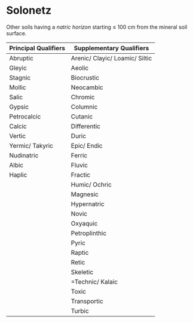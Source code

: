 # Solonetz {#key-solonetz}

::: grid
::: g-col-4
Other soils having a *natric horizon* starting ≤ 100 cm from the mineral soil surface.
:::

::: g-col-8
| Principal Qualifiers | Supplementary Qualifiers        |
|----------------------|---------------------------------|
| Abruptic             | Arenic/ Clayic/ Loamic/ Siltic  |
| Gleyic               | Aeolic                          |
| Stagnic              | Biocrustic                      |
| Mollic               | Neocambic                       |
| Salic                | Chromic                         |
| Gypsic               | Columnic                        |
| Petrocalcic          | Cutanic                         |
| Calcic               | Differentic                     |
| Vertic               | Duric                           |
| Yermic/ Takyric      | Epic/ Endic                     |
| Nudinatric           | Ferric                          |
| Albic                | Fluvic                          |
| Haplic               | Fractic                         |
|                      | Humic/ Ochric                   |
|                      | Magnesic                        |
|                      | Hypernatric                     |
|                      | Novic                           |
|                      | Oxyaquic                        |
|                      | Petroplinthic                   |
|                      | Pyric                           |
|                      | Raptic                          |
|                      | Retic                           |
|                      | Skeletic                        |
|                      |  =Technic/ Kalaic               |
|                      | Toxic                           |
|                      | Transportic                     |
|                      | Turbic                          |
:::
:::
